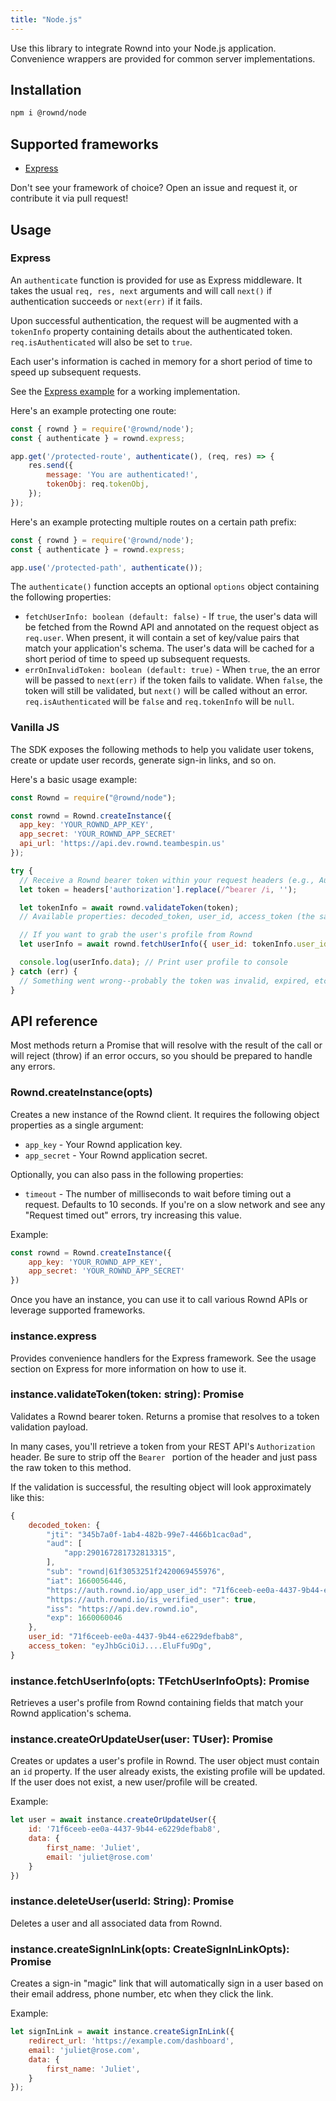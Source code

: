 ```yaml
---
title: "Node.js"
---
```


Use this library to integrate Rownd into your Node.js application. Convenience wrappers are provided
for common server implementations.

## Installation

```bash
npm i @rownd/node
```

## Supported frameworks

- [Express](#express)

Don't see your framework of choice? Open an issue and request it, or contribute it via pull request!

## Usage

### Express

An `authenticate` function is provided for use as Express middleware.
It takes the usual `req, res, next` arguments and will call `next()` if authentication
succeeds or `next(err)` if it fails.

Upon successful authentication, the request will be augmented with a `tokenInfo` property containing
details about the authenticated token. `req.isAuthenticated` will also be set to `true`.

Each user's information is cached in memory for a short period of time to speed up subsequent requests.

See the [Express example](/examples/express/server.js) for a working implementation.

Here's an example protecting one route:
```js
const { rownd } = require('@rownd/node');
const { authenticate } = rownd.express;

app.get('/protected-route', authenticate(), (req, res) => {
    res.send({
        message: 'You are authenticated!',
        tokenObj: req.tokenObj,
    });
});
```

Here's an example protecting multiple routes on a certain path prefix:
```js
const { rownd } = require('@rownd/node');
const { authenticate } = rownd.express;

app.use('/protected-path', authenticate());
```

The `authenticate()` function accepts an optional `options` object containing the following properties:
- `fetchUserInfo: boolean (default: false)` - If `true`, the user's data will be fetched from the Rownd API and annotated on the request object as `req.user`. When present, it will contain a set of key/value pairs that match your application's schema. The user's data will be cached for a short period of time to speed up subsequent requests.
- `errOnInvalidToken: boolean (default: true)` - When `true`, the an error will be passed to `next(err)` if the token fails to validate. When `false`, the token will still be validated, but `next()` will be called without an error. `req.isAuthenticated` will be `false` and `req.tokenInfo` will be `null`.

### Vanilla JS

The SDK exposes the following methods to help you validate user tokens, create or update user records, generate sign-in links, and so on.

Here's a basic usage example:

```js
const Rownd = require("@rownd/node");

const rownd = Rownd.createInstance({
  app_key: 'YOUR_ROWND_APP_KEY',
  app_secret: 'YOUR_ROWND_APP_SECRET'
  api_url: 'https://api.dev.rownd.teambespin.us'
});

try {
  // Receive a Rownd bearer token within your request headers (e.g., Authorization: Bearer <token>)
  let token = headers['authorization'].replace(/^bearer /i, '');

  let tokenInfo = await rownd.validateToken(token);
  // Available properties: decoded_token, user_id, access_token (the same token you passed into `validateToken()`)

  // If you want to grab the user's profile from Rownd
  let userInfo = await rownd.fetchUserInfo({ user_id: tokenInfo.user_id });

  console.log(userInfo.data); // Print user profile to console
} catch (err) {
  // Something went wrong--probably the token was invalid, expired, etc.
}

```

## API reference

Most methods return a Promise that will resolve with the result of the call or will reject (throw) if an error occurs, so you should be prepared to handle any errors.

### Rownd.createInstance(opts)

Creates a new instance of the Rownd client. It requires the following object properties as a single argument:
- `app_key` - Your Rownd application key.
- `app_secret` - Your Rownd application secret.

Optionally, you can also pass in the following properties:
- `timeout` - The number of milliseconds to wait before timing out a request. Defaults to 10 seconds. If you're on a slow network and see any "Request timed out" errors, try increasing this value.

Example:

```js
const rownd = Rownd.createInstance({
    app_key: 'YOUR_ROWND_APP_KEY',
    app_secret: 'YOUR_ROWND_APP_SECRET'
})
```

Once you have an instance, you can use it to call various Rownd APIs or leverage supported frameworks.

### instance.express
Provides convenience handlers for the Express framework. See the usage section on Express for more information on how to use it.

### instance.validateToken(token: string): Promise<TTokenValidationPayload>
Validates a Rownd bearer token. Returns a promise that resolves to a token validation payload.

In many cases, you'll retrieve a token from your REST API's `Authorization` header. Be sure to strip off the `Bearer ` portion of the header and just pass the raw token to this method.

If the validation is successful, the resulting object will look approximately like this:

```js
{
    decoded_token: {
        "jti": "345b7a0f-1ab4-482b-99e7-4466b1cac0ad",
        "aud": [
            "app:290167281732813315",
        ],
        "sub": "rownd|61f3053251f2420069455976",
        "iat": 1660056446,
        "https://auth.rownd.io/app_user_id": "71f6ceeb-ee0a-4437-9b44-e6229defbab8",
        "https://auth.rownd.io/is_verified_user": true,
        "iss": "https://api.dev.rownd.io",
        "exp": 1660060046
    },
    user_id: "71f6ceeb-ee0a-4437-9b44-e6229defbab8",
    access_token: "eyJhbGciOiJ....EluFfu9Dg",
}
```

### instance.fetchUserInfo(opts: TFetchUserInfoOpts): Promise<TUserInfo>
Retrieves a user's profile from Rownd containing fields that match your Rownd application's schema.

### instance.createOrUpdateUser(user: TUser): Promise<void>
Creates or updates a user's profile in Rownd. The user object must contain an `id` property. If the user already exists, the existing profile will be updated. If the user does not exist, a new user/profile will be created.

Example:

```js
let user = await instance.createOrUpdateUser({
    id: '71f6ceeb-ee0a-4437-9b44-e6229defbab8',
    data: {
        first_name: 'Juliet',
        email: 'juliet@rose.com'
    }
})
```

### instance.deleteUser(userId: String): Promise<void>
Deletes a user and all associated data from Rownd.

### instance.createSignInLink(opts: CreateSignInLinkOpts): Promise<string>

Creates a sign-in "magic" link that will automatically sign in a user based on their email address, phone number, etc when they click the link.

Example:

```js
let signInLink = await instance.createSignInLink({
    redirect_url: 'https://example.com/dashboard',
    email: 'juliet@rose.com',
    data: {
        first_name: 'Juliet',
    }
});
```